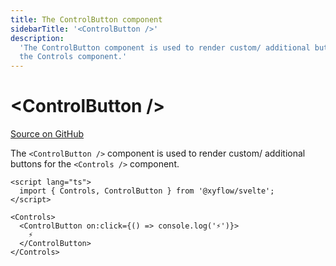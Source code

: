 ```yaml
---
title: The ControlButton component
sidebarTitle: '<ControlButton />'
description:
  'The ControlButton component is used to render custom/ additional buttons for
  the Controls component.'
---
```



# &lt;ControlButton />

[Source on GitHub](https://github.com/xyflow/xyflow/blob/main/packages/svelte/src/lib/plugins/Controls/ControlButton.svelte)

The `<ControlButton />` component is used to render custom/ additional buttons
for the `<Controls />` component.

```svelte
<script lang="ts">
  import { Controls, ControlButton } from '@xyflow/svelte';
</script>

<Controls>
  <ControlButton on:click={() => console.log('⚡️')}>
    ⚡️
  </ControlButton>
</Controls>
```
